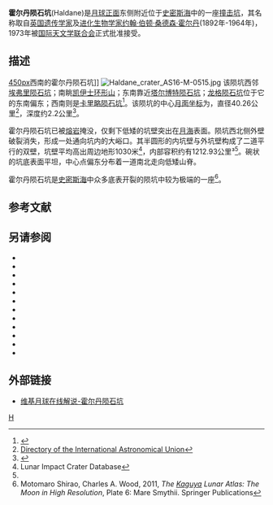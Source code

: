 {{lunar crater data|
 image=Haldane crater AS16-M-1608.jpg|240px|
 caption=[[阿波罗16号|阿波罗16号]]测绘相机拍摄的图像|
 latitude=1.66|
 N_or_S=S|
 longitude=84.11|
 E_or_W=E|
 diameter=40.26公里|
 depth=2.2公里|
 colong=277|
 eponym=[[约翰·伯顿·桑德森·霍尔丹|约·伯·桑·霍尔丹]]}}

'''霍尔丹陨石坑'''(Haldane)是[[月球正面|月球正面]]东侧附近位于[[史密斯海|史密斯海]]中的一座[[撞击坑|撞击坑]]，其名称取自[[英国|英国]][[遗传学家|遗传学家]]及[[进化生物学家|进化生物学家]][[约翰·伯顿·桑德森·霍尔丹|约翰·伯顿·桑德森·霍尔丹]](1892年-1964年)，1973年被[[国际天文学联合会|国际天文学联合会]]正式批准接受。

==描述==
[[image:Kiess_+_Runge_-_LROC_-_WAC.JPG|450px]]西南的霍尔丹陨石坑]]
[[Image:Haldane_crater_AS16-M-0515.jpg|thumb]]
该陨坑西邻[[埃弗里陨石坑|埃弗里陨石坑]]；南眺[[凯伊士环形山|凯伊士环形山]]；东南靠近[[塔尔博特陨石坑|塔尔博特陨石坑]]；[[龙格陨石坑|龙格陨石坑]]位于它的东南偏东；西南则是[[卡里略陨石坑|卡里略陨石坑]]<ref>{{Cite web |url=http://planetarynames.wr.usgs.gov/images/Lunar/lac_81_wac.pdf |title=Crater Haldane LAC-81 map |accessdate=2016-08-15 |archive-date=2016-12-13 |archive-url=https://web.archive.org/web/20161213022122/https://planetarynames.wr.usgs.gov/images/Lunar/lac_81_wac.pdf |dead-url=no }}</ref>。该陨坑的中心[[月面坐标|月面坐标]]为{{Coord|1.66|N|84.11|E|globe:Moon|nogoogle=1|noosm=1}}，直径40.26公里<ref name="IAU">[http://planetarynames.wr.usgs.gov/Feature/2319 Directory of the International Astronomical Union]</ref>，深度约2.2公里<ref>{{Cite web |url=http://fisherka.csolutionshosting.net/astronote/plan/craterdepth/html/CraterDepthFeatureNameWestfall.html |title=John E. Westfall's Atlas of the Lunar Terminator, Cambridge Univ. Press (2000) |accessdate=2016-08-15 |archive-date=2014-12-18 |archive-url=https://archive.today/20141218234310/http://fisherka.csolutionshosting.net/astronote/plan/craterdepth/html/CraterDepthFeatureNameWestfall.html |dead-url=no }}</ref>。

霍尔丹陨石坑已被[[熔岩|熔岩]]掩没，仅剩下低矮的坑壁突出在[[月海|月海]]表面。陨坑西北侧外壁破裂消失，形成一处通向坑内的大峪口。其半圆形的内坑壁与外坑壁构成了二道平行的双壁，坑壁平均高出周边地形1030米<ref name=LICD>Lunar Impact Crater Database</ref>，内部容积约有1212.93公里³<ref name="LICD"/>。碗状的坑底表面平坦，中心点偏东分布着一道南北走向低矮山脊。

霍尔丹陨石坑是[[史密斯海|史密斯海]]中众多底表开裂的陨坑中较为极端的一座<ref>Motomaro Shirao, Charles A. Wood, 2011, ''The [[SELENE|Kaguya]] Lunar Atlas: The Moon in High Resolution'', Plate 6: Mare Smythii.  Springer Publications</ref>。

==参考文献==
{{reflist}}

==另请参阅==
{{refbegin}}
* {{cite book
  | last1 = Andersson
  | first1 = L. E.
  | last2 = Whitaker
  | first2 = E. A.
  | authorlink2 = Ewen Whitaker
  | date = 1982
  | title = [[NASA|NASA]] Catalogue of Lunar Nomenclature
  | publisher = NASA RP-1097
  | ref = harv
  }}
* {{cite web
  | last = Blue
  | first = Jennifer
  | date = July 25, 2007
  | title = Gazetteer of Planetary Nomenclature
  | publisher = [[United_States_Geological_Survey|USGS]]
  | url = http://planetarynames.wr.usgs.gov/
  | accessdate = 2007-08-05
  | ref = harv
  | archive-date = 2019-12-05
  | archive-url = https://web.archive.org/web/20191205162958/https://planetarynames.wr.usgs.gov/
  | dead-url = no
  }}
* {{cite book
  | last1 = Bussey
  | first1 = B.
  | authorlink1 = Ben Bussey
  | last2 = Spudis
  | first2 = P.
  | authorlink2 = Paul Spudis
  | date = 2004
  | title = The Clementine Atlas of the Moon
  | publisher = Cambridge University Press
  | location = New York
  | isbn = 978-0-521-81528-4
  | ref = harv
  }}
* {{cite book
  | last1 = Cocks
  | first1 = Elijah E.
  | last2 = Cocks
  | first2 = Josiah C.
  | date = 1995
  | title = Who's Who on the Moon: A Biographical Dictionary of Lunar Nomenclature
  | url = https://archive.org/details/isbn_9780936389271
  | publisher = Tudor Publishers
  | isbn = 978-0-936389-27-1
  | ref = harv
  }}
* {{cite web
  | last = McDowell
  | first = Jonathan
  | date = July 15, 2007
  | url = http://host.planet4589.org/astro/lunar/
  | title = Lunar Nomenclature
  | publisher = Jonathan's Space Report
  | accessdate = 2007-10-24
  | ref = harv
  | archive-date = 2019-06-21
  | archive-url = https://web.archive.org/web/20190621012337/http://host.planet4589.org/astro/lunar/
  | dead-url = no
  }}
* {{cite journal| last1 = Menzel| first1 = D. H.| last2 = Minnaert| first2 = M.| last3 = Levin| first3 = B.| last4 = Dollfus| first4 = A.| last5 = Bell| first5 = B.| title = Report on Lunar Nomenclature by the Working Group of Commission 17 of the IAU| doi = 10.1007/BF00171763| journal = Space Science Reviews| volume = 12| issue = 2| pages = 136–186| date = 1971| bibcode = 1971SSRv...12..136M| ref = harv}}
* {{cite book
  | first = Patrick
  | last = Moore
  | authorlink = Patrick Moore
  | date = 2001
  | title = On the Moon
  | url = https://archive.org/details/patrickmooreonmo00patr
  | publisher = Sterling Publishing Co.
  | isbn = 978-0-304-35469-6
  | ref = harv
  }}
* {{cite book
  | first = Fred W.
  | last = Price
  | date = 1988
  | title = The Moon Observer's Handbook
  | publisher = Cambridge University Press
  | isbn = 978-0-521-33500-3
  | ref = harv
  }}
* {{cite book
  | last = Rükl
  | first = Antonín
  | authorlink = Antonín Rükl
  | date = 1990
  | title = Atlas of the Moon
  | publisher = Kalmbach Books
  | isbn = 978-0-913135-17-4
  | ref = harv
  }}
* {{cite book
  | last = Webb
  | first = Rev. T. W.
  | authorlink = Thomas William Webb
  | date = 1962
  | title = Celestial Objects for Common Telescopes
  | url = https://archive.org/details/celestialobjects00webb
  | edition = 6th revised
  | publisher = Dover
  | isbn = 978-0-486-20917-3
  | ref = harv
  }}
* {{cite book
  | first = Ewen A.
  | last = Whitaker
  | authorlink = Ewen Whitaker
  | date = 1999
  | title = Mapping and Naming the Moon
  | publisher = Cambridge University Press
  | isbn = 978-0-521-62248-6
  | ref = harv
  }}
* {{cite book
  | first = Peter T.
  | last = Wlasuk
  | date = 2000
  | title = Observing the Moon
  | publisher = Springer
  | isbn = 978-1-85233-193-1
  | ref = harv
 }}
{{refend}}

==外部链接==
* [http://the-moon.wikispaces.com/Haldane 维基月球在线解说-霍尔丹陨石坑]

[[Category:月球环形山|H]]
{{月球環形山 (G-K)}}